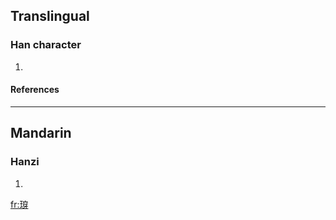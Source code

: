 ==Translingual==
===Han character===
{{Han char|rn=96|rad=玉|as=09|sn=13|four=1323<sub>2</sub>|canj=一土十金竹 (MGJCH)}}
# {{defn|Han|sort=玉09}}
====References====
{{Han ref|kx=0737.090|dkj=21111|dj=1148.120|hdz=21128.100|uh=744F|ud=29775|bh=DEB8|bd=57016}}

----
==Mandarin==
===Hanzi===
{{cmn-hanzi|pin=[[chuān]] (chuan1)|wg=ch'uan<sup>1</sup>}}
# {{defn|Mandarin}}

[[fr:瑏]]